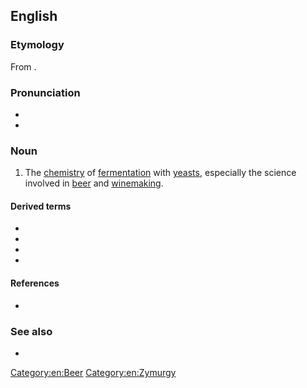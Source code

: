 ==English==

===Etymology===
From {{confix|en|zym|urgy}}.

===Pronunciation===
* {{IPA|en|/ˈzaɪmɜː(ɹ)dʒi/}}
* {{audio|en|LL-Q1860 (eng)-Vealhurl-zymurgy.wav|Audio (UK)}}

===Noun===
{{en-noun}}

# The [[chemistry]] of [[fermentation]] with [[yeast]]s, especially the science involved in [[beermaking|beer]] and [[winemaking]].

====Derived terms====
* {{l|en|from aardvark to zymurgy}}
* {{l|en|zymurgic}}
* {{l|en|zymurgical}}
* {{l|en|zymurgist}}

====References====
* {{R:Webster 1913}}

===See also===
* {{l|en|zythepsary}}

[[Category:en:Beer]]
[[Category:en:Zymurgy]]